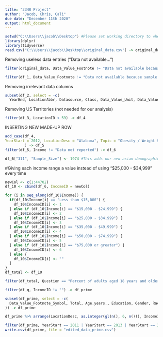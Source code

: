 ---
title: "3340 Project"
author: "Jacob, Chris, Cali"
due date: "December 11th 2020"
output: html_document
---
```{r setup, include=FALSE}
setwd("C:\\Users\\jacob\\Desktop") #Please set working directory to where you have the CDC file
library(dplyr)
library(tidyverse)
read.csv("C:\\Users\\jacob\\Desktop\\original_data.csv") -> original_data #Please set file location to where you have the CDC file
```

Removing useless data entries ("Data not available...")
```{r}
filter(original_data, Data_Value_Footnote != "Data not available because sample size is insufficient.") -> df_1

filter(df_1, Data_Value_Footnote != "Data not available because sample size is insufficient.  If data only missing for the confidence interval, the confidence interval was not calculated.") -> df_2
```


Removing irrelevant data columns
```{r}
subset(df_2, select = -c(
  YearEnd, LocationAbbr, Datasource, Class, Data_Value_Unit, Data_Value_Type, Data_Value_Alt, Data_Value_Footnote,   DataValueTypeID, StratificationCategoryId1, StratificationID1, ClassID, TopicID, QuestionID)) -> df_3
```


Removing US Territories (not needed for our analysis)
```{r}
filter(df_3, LocationID < 59) -> df_4
```


INSERTING NEW MADE-UP ROW
```{r}
add_case(df_4, 
YearStart = 2012, LocationDesc = "Alabama", Topic = "Obesity / Weight Status", Question = "Percent of adults aged 18 years and older who have obesity", Data_Value = 29.999, Data_Value_Footnote_Symbol = "", Low_Confidence_Limit = 23.999, High_Confidence_Limit = 33.499, Sample_Size = 1255, Total = "", Age.years. = "", Education = "", Gender = "", Income = "", Race.Ethnicity = "Asian", GeoLocation = "(32.84057112200048, -86.63186076199969)", LocationID = 1, StratificationCategory1 = "Race/Ethnicity", Stratification1 = "Asian"         
         ) -> df_5
filter(df_5, Income != "Data not reported") -> df_6

df_6["311", "Sample_Size"] <- 1974 #This adds our new asian demographic into income (where 1255 was preiovusly unavailable)

```


#Giving each income range a value instead of using "$25,000 - $34,999" every time
```{r}
newCol <- c(1:44702) 
df_10 <- cbind(df_6, IncomeID = newCol) 

for (i in seq_along(df_10$Income)) {
  if(df_10$Income[i] == "Less than $15,000") {
    df_10$IncomeID[i] <- 1
  } else if (df_10$Income[i] == "$15,000 - $24,999") {
    df_10$IncomeID[i] <- 2
  } else if (df_10$Income[i] == "$25,000 - $34,999") {
    df_10$IncomeID[i] <- 3
  } else if (df_10$Income[i] == "$35,000 - $49,999") {
    df_10$IncomeID[i] <- 4
  } else if (df_10$Income[i] == "$50,000 - $74,999") {
    df_10$IncomeID[i] <- 5
  } else if (df_10$Income[i] == "$75,000 or greater") {
    df_10$IncomeID[i] <- 6
  } else {
    df_10$IncomeID[i] <- ""
  }
}
df_total <- df_10
```

```{r}
filter(df_total, Question == "Percent of adults aged 18 years and older who have obesity" | Question == "Percent of adults who report consuming fruit less than one time daily" | Question == "Percent of adults who report consuming vegetables less than one time daily" ) -> df_q

filter(df_q, IncomeID != "") -> df_prime

subset(df_prime, select = -c(
  Data_Value_Footnote_Symbol, Total, Age.years., Education, Gender, Race.Ethnicity, LocationID, Stratification1, StratificationCategory1
)) -> df_prime
```

```{r}
df_prime %>% arrange(LocationDesc, as.integer(gl(n(), 6, n())), IncomeID) -> df_prime
```

```{r}
filter(df_prime, YearStart == 2011 | YearStart == 2013 | YearStart == 2015) -> df_prime
write.csv(df_prime, file = "edited_data_prime.csv")
```